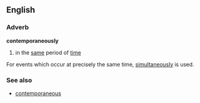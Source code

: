 ==English==
===Adverb===
'''contemporaneously'''
#in the [[same]] period of [[time]]

For events which occur at precisely the same time, [[simultaneously]] is used.

===See also===
*[[contemporaneous]]